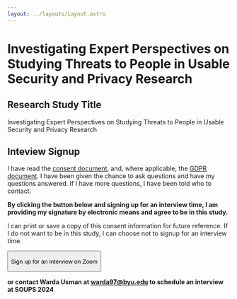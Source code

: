 ```yaml
---
layout: ../layouts/Layout.astro
---
```


# Investigating Expert Perspectives on Studying Threats to People in Usable Security and Privacy Research

## Research Study Title

Investigating Expert Perspectives on Studying Threats to People in Usable
Security and Privacy Research

## Inteview Signup

I have read the [consent document](/expert-study), and, where applicable, the
[GDPR document](/expert-study-gdpr). I have been given the chance to ask
questions and have my questions answered. If I have more questions, I have been
told who to contact.

**By clicking the button below and signing up for an interview time, I am
providing my signature by electronic means and agree to be in this study.**

I can print or save a copy of this consent information for future reference. If
I do not want to be in this study, I can choose not to signup for an interview
time.

<p></p>

<button class="bg-sky-700 hover:bg-red text-white font-bold py-2 px-4 rounded">
  <p class="p-0 m-0">Sign up for an interview on Zoom</p>
</button>

**or contact Warda Usman at warda97@byu.edu to schedule an interview at SOUPS
2024**
